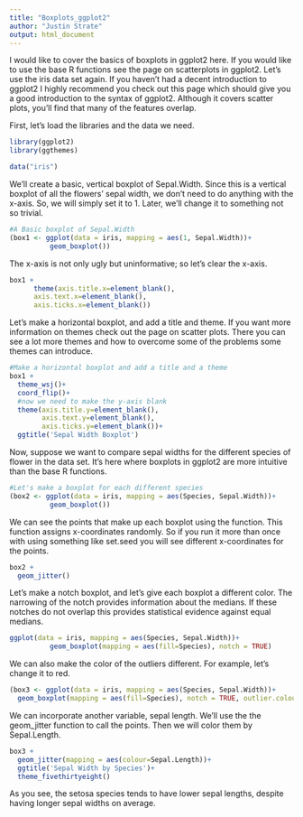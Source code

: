 ```yaml
---
title: "Boxplots_ggplot2"
author: "Justin Strate"
output: html_document
---
```

I would like to cover the basics of boxplots in ggplot2 here. If you would like to use the base R functions see the page on scatterplots in ggplot2. Let's use the iris data set again. If you haven't had a decent introduction to ggplot2 I highly recommend you check out this page which should give you a good introduction to the syntax of ggplot2. Although it covers scatter plots, you'll find that many of the features overlap.

First, let's load the libraries and the data we need.

```r
library(ggplot2)
library(ggthemes)

data("iris")
```

We'll create a basic, vertical boxplot of Sepal.Width. Since this is a vertical boxplot of all the flowers' sepal width, we don't need to do anything with the x-axis. So, we will simply set it to 1. Later, we'll change it to something not so trivial.

```r
#A Basic boxplot of Sepal.Width
(box1 <- ggplot(data = iris, mapping = aes(1, Sepal.Width))+
          geom_boxplot())
```
The x-axis is not only ugly but uninformative; so let's clear the x-axis.

```r
box1 +          
      theme(axis.title.x=element_blank(),
      axis.text.x=element_blank(),
      axis.ticks.x=element_blank())
```

Let's make a horizontal boxplot, and add a title and theme. If you want more information on themes check out the page on scatter plots. There you can see a lot more themes and how to overcome some of the problems some themes can introduce.

```r
#Make a horizontal boxplot and add a title and a theme
box1 + 
  theme_wsj()+
  coord_flip()+
  #now we need to make the y-axis blank
  theme(axis.title.y=element_blank(),
        axis.text.y=element_blank(),
        axis.ticks.y=element_blank())+
  ggtitle('Sepal Width Boxplot')
```

Now, suppose we want to compare sepal widths for the different species of flower in the data set. It's here where boxplots in ggplot2 are more intuitive than the base R functions.

```r
#Let's make a boxplot for each different species
(box2 <- ggplot(data = iris, mapping = aes(Species, Sepal.Width))+
          geom_boxplot())
```

We can see the points that make up each boxplot using the \code{geom_jitter} function. This function assigns x-coordinates randomly. So if you run it more than once with using something like set.seed you will see different x-coordinates for the points.

```r
box2 +
  geom_jitter()
```

Let's make a notch boxplot, and let's give each boxplot a different color. The narrowing of the notch provides information about the medians. If these notches do not overlap this provides statistical evidence against equal medians.

```r
ggplot(data = iris, mapping = aes(Species, Sepal.Width))+
          geom_boxplot(mapping = aes(fill=Species), notch = TRUE)
```

We can also make the color of the outliers different. For example, let's change it to red.
```r
(box3 <- ggplot(data = iris, mapping = aes(Species, Sepal.Width))+
  geom_boxplot(mapping = aes(fill=Species), notch = TRUE, outlier.colour = 'red'))
```
We can incorporate another variable, sepal length. We'll use the the geom_jitter function to call the points. Then we will color them by Sepal.Length.

```r
box3 +
  geom_jitter(mapping = aes(colour=Sepal.Length))+
  ggtitle('Sepal Width by Species')+
  theme_fivethirtyeight()
```

As you see, the setosa species tends to have lower sepal lengths, despite having longer sepal widths on average.